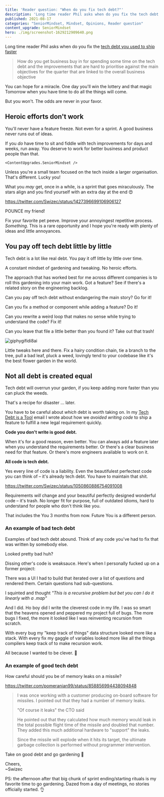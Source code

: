 ```yaml
---
title: 'Reader question: "When do you fix tech debt?"'
description: 'Long time reader Phil asks when do you fix the tech debt you used to ship faster. Heroic efforts don''t work. The real answer is "always" – a mindset of gardening.'
published: 2021-08-17
categories: "SeniorMindset, Mindset, Opinions, Reader question"
content_upgrade: SeniorMindset
hero: ./img/screenshot-1629212909640.png
---
```



Long time reader Phil asks when do you fix the [tech debt you used to ship faster](https://swizec.com/blog/tech-debt-is-a-tool/)

> How do you get business buy in for spending some time on the tech debt and the improvements that are hard to prioritise against the main objectives for the quarter that are linked to the overall business objective

You can hope for a miracle. One day you'll win the lottery and that magic Tomorrow when you have time to do all the things will come.

But you won't. The odds are never in your favor.

## Heroic efforts don't work

You'll never have a feature freeze. Not even for a sprint. A good business never runs out of ideas.

If you _do_ have time to sit and fiddle with tech improvements for days and weeks, run away. You deserve to work for better business and product people than that.

`<ContentUpgrades.SeniorMindset />`

Unless you're a small team focused on the tech inside a larger organisation. That's different. Lucky you!

What you _may_ get, once in a while, is a sprint that goes miraculously. The stars align and you find yourself with an extra day at the end 😍

https://twitter.com/Swizec/status/1427396699106906127

POUNCE my friend!

Fix your favorite pet peeve. Improve your annoyingest repetitive process. _Something_. This is a rare opportunity and I hope you're ready with plenty of ideas and little annoyances.

## You pay off tech debt little by little

Tech debt is a lot like real debt. You pay it off little by little over time.

A constant mindset of gardening and tweaking. No heroic efforts.

The approach that has worked best for me across different companies is to roll this gardening into your main work. Got a feature? See if there's a related story on the engineering backlog.

Can you pay off tech debt without endangering the main story? Go for it!

Can you fix a method or component while adding a feature? Do it!

Can you rewrite a weird loop that makes no sense while trying to understand the code? Fix it!

Can you leave that file a little better than you found it? Take out that trash!

![giphygifidi8ai](./img/giphygifidi8ai.gif)

Little tweaks here and there. Fix a hairy condition chain, tie a branch to the tree, pull a bad leaf, pluck a weed, lovingly tend to your codebase like it's the best flower garden in the world.

## Not all debt is created equal

Tech debt will overrun your garden, if you keep adding more faster than you can pluck the weeds.

That's a recipe for disaster ... later.

You have to be careful about _which_ debt is worth taking on. In my [Tech Debt is a Tool](https://swizec.com/blog/tech-debt-is-a-tool/) email I wrote about how we _avoided writing code_ to ship a feature to fulfill a new legal requirement quickly.

**Code you don't write is good debt.**

When it's for a good reason, even better. You can always add a feature later when you understand the requirements better. Or there's a clear business need for that feature. Or there's more engineers available to work on it.

**All code is tech debt.**

Yes every line of code is a liability. Even the beautifulest perfectest code you can think of – it's already tech debt. You have to maintain that shit.

https://twitter.com/Swizec/status/1050860886754091008

Requirements _will_ change and your beautiful perfectly designed wonderful code – it's trash. No longer fit for purpose, full of outdated idioms, hard to understand for people who don't think like you.

That includes the You 3 months from now. Future You is a different person.

### An example of bad tech debt

Examples of bad tech debt abound. Think of any code you've had to fix that was written by somebody else.

Looked pretty bad huh?

Dissing other's code is weaksauce. Here's when I personally fucked up on a former project:

There was a UI I had to build that iterated over a list of questions and rendered them. Certain questions had sub-questions.

I squinted and thought _"This is a recursive problem but bet you can I do it linearly with a .map"_

And I did. Ho boy did I write the cleverest code in my life. I was so smart that the heavens opened and peppered my project full of bugs. The more bugs I fixed, the more it looked like I was reinventing recursion from scratch.

With every bug my "keep track of things" data structure looked more like a stack. With every fix my gaggle of variables looked more like all the things compilers keep track of to make recursion work.

All because I wanted to be clever. 💩

### An example of good tech debt

How careful should you be of memory leaks on a missile?

https://twitter.com/pomeranian99/status/858856994438094848

> I was once working with a customer producing on-board software for missiles. I pointed out that they had a number of memory leaks.
>
> "Of course it leaks" the CTO said
>
> He pointed out that they calculated how much memory would leak in the total possible flight time of the missile and doubled that number. They added this much additional hardware to "support" the leaks.
>
> Since the missile will explode when it hits its target, the ultimate garbage collection is performed without programmer intervention.

Take on good debt and go gardening 🌷

Cheers,<br/>
~Swizec

PS: the afternoon after that big chunk of sprint ending/starting rituals is my favorite time to go gardening. Dazed from a day of meetings, no stories officially started. 👌
